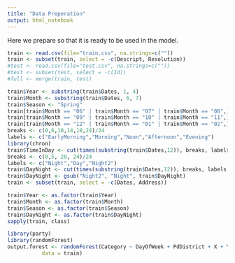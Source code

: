 ```yaml
---
title: "Data Preperation"
output: html_notebook
---
```

Here we prepare so that it is ready to be used in the model.

```r
train <- read.csv(file="train.csv", na.strings=c(""))
train <- subset(train, select = -c(Descript, Resolution))
#test <- read.csv(file="test.csv", na.strings=c(""))
#test <- subset(test, select = -c(Id))
#full <- merge(train, test)
```
```r
train$Year <- substring(train$Dates, 1, 4)
train$Month <- substring(train$Dates, 6, 7)
train$Season <- "Spring"
train[train$Month == "06" | train$Month == "07" | train$Month == "08",]$Season <- "Summer"
train[train$Month == "09" | train$Month == "10" | train$Month == "11",]$Season <- "Fall"
train[train$Month == "12" | train$Month == "01" | train$Month == "02",]$Season <- "Winter"
breaks <- c(0,6,10,14,18,24)/24
labels <- c("EarlyMorning","Morning","Noon","Afternoon","Evening")
library(chron)
train$TimeInDay <- cut(times(substring(train$Dates,12)), breaks, labels, include.lowest = T)
breaks <- c(0,5, 20, 24)/24
labels <- c("Night","Day","Night2")
train$DayNight <- cut(times(substring(train$Dates,12)), breaks, labels, include.lowest = T)
train$DayNight <- gsub("Night2", "Night", train$DayNight)
train <- subset(train, select = -c(Dates, Address))
```
```r
train$Year <- as.factor(train$Year)
train$Month <- as.factor(train$Month)
train$Season <- as.factor(train$Season)
train$DayNight <- as.factor(train$DayNight)
sapply(train, class)
```

```r
library(party)
library(randomForest)
output.forest <- randomForest(Category ~ DayOfWeek + PdDistrict + X + Y + Year + Month + Season + TimeInDay + DayNight, 
           data = train)
```

